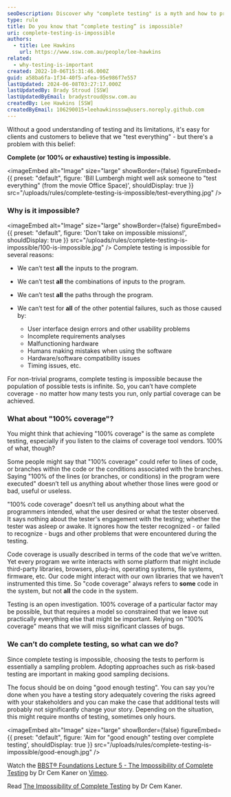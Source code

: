 ```yaml
---
seoDescription: Discover why "complete testing" is a myth and how to prioritize effective testing instead.
type: rule
title: Do you know that “complete testing” is impossible?
uri: complete-testing-is-impossible
authors:
  - title: Lee Hawkins
    url: https://www.ssw.com.au/people/lee-hawkins
related:
  - why-testing-is-important
created: 2022-10-06T15:31:46.000Z
guid: a58ba6fa-1f34-40f5-afea-95e986f7e557
lastUpdated: 2024-06-08T03:27:17.000Z
lastUpdatedBy: Brady Stroud [SSW]
lastUpdatedByEmail: bradystroud@ssw.com.au
createdBy: Lee Hawkins [SSW]
createdByEmail: 106290015+leehawkinsssw@users.noreply.github.com
---
```


Without a good understanding of testing and its limitations, it's easy for clients and customers to believe that we "test everything" - but there's a problem with this belief:

**Complete (or 100% or exhaustive) testing is impossible.**

<imageEmbed
  alt="Image"
  size="large"
  showBorder={false}
  figureEmbed={{
    preset: "default",
    figure: 'Bill Lumbergh might well ask someone to "test everything" (from the movie Office Space)',
    shouldDisplay: true
  }}
  src="/uploads/rules/complete-testing-is-impossible/test-everything.jpg"
/>

### Why is it impossible?


<imageEmbed
  alt="Image"
  size="large"
  showBorder={false}
  figureEmbed={{
    preset: "default",
    figure: 'Don\'t take on impossible missions!',
    shouldDisplay: true
  }}
  src="/uploads/rules/complete-testing-is-impossible/100-is-impossible.jpg"
/>
Complete testing is impossible for several reasons:

- We can’t test **all** the inputs to the program.
- We can’t test **all** the combinations of inputs to the program.
- We can’t test **all** the paths through the program.
- We can’t test for **all** of the other potential failures, such as those caused by:

  - User interface design
    errors and other usability problems
  - Incomplete requirements analyses
  - Malfunctioning hardware
  - Humans making mistakes when using the software
  - Hardware/software compatibility issues
  - Timing issues, etc.

For non-trivial programs, complete testing is impossible because the population of possible tests is infinite. So, you can’t have complete coverage - no matter how many tests you run, only partial coverage can be achieved.

### What about "100% coverage"?

You might think that achieving "100% coverage" is the same as complete testing, especially if you listen to the claims of coverage tool vendors. 100% of what, though?

Some people might say that "100% coverage" could refer to lines of code, or branches within the code or the conditions associated with the branches. Saying "100% of the lines (or branches, or conditions) in the program were executed" doesn’t tell us anything about whether those lines were good or bad, useful or useless.

"100% code coverage" doesn’t tell us anything about what the programmers intended, what the user desired or what the tester observed. It says nothing about the tester's engagement with the testing; whether the tester was asleep or awake. It ignores how the tester recognized - or failed to recognize - bugs and other problems that were encountered during the testing.

Code coverage is usually described in terms of the code that we’ve written. Yet every program we write interacts with some platform that might include third-party libraries, browsers, plug-ins, operating systems, file systems, firmware, etc. Our code might interact with our own libraries that we haven’t instrumented this time. So "code coverage" always refers to **some** code in the system, but not **all** the code in the system.

Testing is an open investigation. 100% coverage of a particular factor may be possible, but that requires a model so constrained that we leave out practically everything else that might be important. Relying on "100% coverage" means that we will miss significant classes of bugs.

### We can’t do complete testing, so what can we do?

Since complete testing is impossible, choosing the tests to perform is essentially a sampling problem. Adopting approaches such as risk-based testing are important in making good sampling decisions.

The focus should be on doing "good enough testing". You can say you’re done when you have a testing story adequately covering the risks agreed with your stakeholders and you can make the case that additional tests will probably not significantly change your story. Depending on the situation, this might require months of testing, sometimes only hours.


<imageEmbed
  alt="Image"
  size="large"
  showBorder={false}
  figureEmbed={{
    preset: "default",
    figure: 'Aim for "good enough" testing over complete testing',
    shouldDisplay: true
  }}
  src="/uploads/rules/complete-testing-is-impossible/good-enough.jpg"
/>

Watch the <a href="https://vimeo.com/451827063">BBST&reg; Foundations Lecture 5 - The Impossibility of Complete Testing</a> by Dr Cem Kaner on <a href="https://vimeo.com">Vimeo</a>.

Read [The Impossibility of Complete Testing](https://bbst.courses/wp-content/uploads/2022/08/Kaner_impossibility.pdf) by Dr Cem Kaner.
